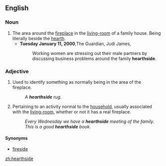 ==English==

===Noun===
{{en-noun}}

#The area around the [[fireplace]] in the [[living-room]] of a family house. Being literally beside the [[hearth]].
#*'''Tuesday January 11, 2000''',The Guardian, Judi James,
#*:Working women are stressing out their male partners by discussing business problems around the family '''hearthside'''.

===Adjective===
{{en-adj|-}}
#Used to identify something as normally being in the area of the fireplace.
#:''A '''hearthside''' rug.''
#Pertaining to an activity normal to the [[household]], usually associated with the [[living-room]], whether or not it has a real fireplace.
#:''Every Wednesday we have a '''hearthside''' meeting of the family.''
#:''This is a good '''hearthside''' book.''

====Synonyms====
*[[fireside]]

[[zh:hearthside]]